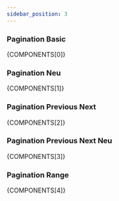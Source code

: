 ```yaml
---
sidebar_position: 3
---
```



### Pagination Basic

<CodePreview>{COMPONENTS[0]}</CodePreview>

### Pagination Neu

<CodePreview>{COMPONENTS[1]}</CodePreview>

### Pagination Previous Next

<CodePreview>{COMPONENTS[2]}</CodePreview>

### Pagination Previous Next Neu

<CodePreview>{COMPONENTS[3]}</CodePreview>

### Pagination Range

<CodePreview>{COMPONENTS[4]}</CodePreview>

